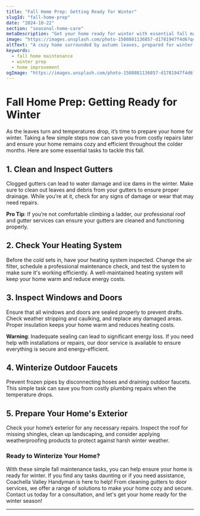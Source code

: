```yaml
---
title: "Fall Home Prep: Getting Ready for Winter"
slugId: "fall-home-prep"
date: "2024-10-22"
section: "seasonal-home-care"
metaDescription: "Get your home ready for winter with essential fall maintenance tasks. Ensure your home stays warm and efficient this cold season."
image: "https://images.unsplash.com/photo-1508881136857-d1781947f4d6?q=80&w=2670&auto=format&fit=crop&ixlib=rb-4.0.3&ixid=M3wxMjA3fDB8MHxwaG90by1wYWdlfHx8fGVufDB8fHx8fA%3D%3D"  # Update with the appropriate image slug
altText: "A cozy home surrounded by autumn leaves, prepared for winter."
keywords:
  - fall home maintenance
  - winter prep
  - home improvement
ogImage: "https://images.unsplash.com/photo-1508881136857-d1781947f4d6?q=80&w=2670&auto=format&fit=crop&ixlib=rb-4.0.3&ixid=M3wxMjA3fDB8MHxwaG90by1wYWdlfHx8fGVufDB8fHx8fA%3D%3D"  # Update with the appropriate image slug
---
```


# Fall Home Prep: Getting Ready for Winter

As the leaves turn and temperatures drop, it’s time to prepare your home for winter. Taking a few simple steps now can save you from costly repairs later and ensure your home remains cozy and efficient throughout the colder months. Here are some essential tasks to tackle this fall.

## 1. Clean and Inspect Gutters

Clogged gutters can lead to water damage and ice dams in the winter. Make sure to clean out leaves and debris from your gutters to ensure proper drainage. While you're at it, check for any signs of damage or wear that may need repairs.

**Pro Tip**: If you’re not comfortable climbing a ladder, our professional roof and gutter services can ensure your gutters are cleaned and functioning properly.

## 2. Check Your Heating System

Before the cold sets in, have your heating system inspected. Change the air filter, schedule a professional maintenance check, and test the system to make sure it's working efficiently. A well-maintained heating system will keep your home warm and reduce energy costs.

## 3. Inspect Windows and Doors

Ensure that all windows and doors are sealed properly to prevent drafts. Check weather stripping and caulking, and replace any damaged areas. Proper insulation keeps your home warm and reduces heating costs.

**Warning**: Inadequate sealing can lead to significant energy loss. If you need help with installations or repairs, our door service is available to ensure everything is secure and energy-efficient.

## 4. Winterize Outdoor Faucets

Prevent frozen pipes by disconnecting hoses and draining outdoor faucets. This simple task can save you from costly plumbing repairs when the temperature drops.

## 5. Prepare Your Home's Exterior

Check your home’s exterior for any necessary repairs. Inspect the roof for missing shingles, clean up landscaping, and consider applying weatherproofing products to protect against harsh winter weather.

### Ready to Winterize Your Home?

With these simple fall maintenance tasks, you can help ensure your home is ready for winter. If you find any tasks daunting or if you need assistance, Coachella Valley Handyman is here to help! From cleaning gutters to door services, we offer a range of solutions to make your home cozy and secure. Contact us today for a consultation, and let's get your home ready for the winter season!

---
